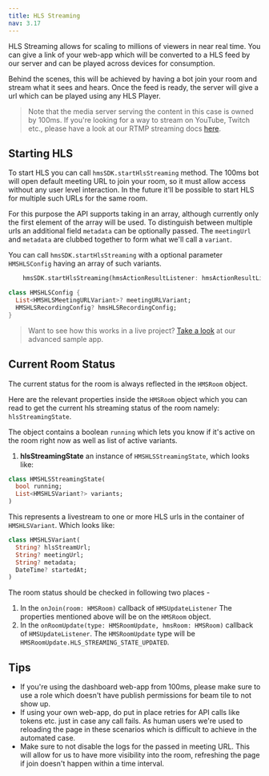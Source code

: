```yaml
---
title: HLS Streaming
nav: 3.17
---
```


HLS Streaming allows for scaling to millions of viewers in near real time. You can give a link of your
web-app which will be converted to a HLS feed by our server and can be played across devices for consumption.

Behind the scenes, this will be achieved by having a bot join your room and stream what it sees and hears. Once the feed is ready, the server will give a url which can be played using any HLS Player.

> Note that the media server serving the content in this case is owned by 100ms. If you're looking for a way to stream
on YouTube, Twitch etc., please have a look at our RTMP streaming docs [here](./recording).

## Starting HLS

To start HLS you can call `hmsSDK.startHlsStreaming` method. The 100ms bot will open default meeting URL to join your room, so
it must allow access without any user level interaction. In the future it'll be possible to start HLS for multiple such URLs for the same room.

For this purpose the API supports taking in an array, although currently only the first element of the array will be used. To distinguish between multiple urls an additional field `metadata` can be optionally passed. The `meetingUrl` and `metadata` are clubbed together to form what we'll call a `variant`.

You can call `hmsSDK.startHlsStreaming` with a optional parameter `HMSHLSConfig` having an array of such variants.

```dart
    hmsSDK.startHlsStreaming(hmsActionResultListener: hmsActionResultListener);
```

```dart
class HMSHLSConfig {
  List<HMSHLSMeetingURLVariant>? meetingURLVariant;
  HMSHLSRecordingConfig? hmsHLSRecordingConfig;
}
```


> Want to see how this works in a live project? [Take a look](https://github.com/100mslive/100ms-flutter/blob/37a36b9ce71da8aa007f4212001447f8b16de625/example/lib/hls_viewer/hls_viewer.dart#L18) at our advanced sample app.

## Current Room Status

The current status for the room is always reflected in the `HMSRoom` object.

Here are the relevant properties inside the `HMSRoom` object which you can read to get the current hls streaming status of the room namely: `hlsStreamingState`.

The object contains a boolean `running` which lets you know if it's active on the room right now as well as list of active variants.


1. **hlsStreamingState** an instance of `HMSHLSStreamingState`, which looks like:

```dart
class HMSHLSStreamingState(
  bool running;
  List<HMSHLSVariant?> variants;
)
```

This represents a livestream to one or more HLS urls in the container of `HMSHLSVariant`. Which looks like:
```dart
class HMSHLSVariant(
  String? hlsStreamUrl;
  String? meetingUrl;
  String? metadata;
  DateTime? startedAt;
)
```

The room status should be checked in following two places -

1. In the `onJoin(room: HMSRoom)` callback of `HMSUpdateListener`
    The properties mentioned above will be on the `HMSRoom` object.
2. In the `onRoomUpdate(type: HMSRoomUpdate, hmsRoom: HMSRoom)` callback of `HMSUpdateListener`.
    The `HMSRoomUpdate` type will be `HMSRoomUpdate.HLS_STREAMING_STATE_UPDATED`.

## Tips

* If you're using the dashboard web-app from 100ms, please make sure to use a role which doesn't have publish permissions for beam tile to not show up.
* If using your own web-app, do put in place retries for API calls like tokens etc. just in case any call fails. As human users we're used to reloading the page in these scenarios which is difficult to achieve in the automated case.
* Make sure to not disable the logs for the passed in meeting URL. This will allow for us to have more visibility into the room, refreshing the page if join doesn't happen within a time interval.
